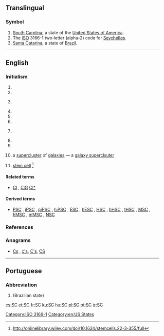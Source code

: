 {{also|Sc|S.C.|sc.|.sc}}
==Translingual==

===Symbol===
{{head|mul|symbol}}

# [[South Carolina]], a state of the [[United States of America]].
# The [[ISO]] 3166-1 two-letter (alpha-2) code for [[Seychelles]].
# [[Santa Catarina]], a state of [[Brazil]].

[[Category:ISO 3166-1]]

----

==English==

===Initialism===
{{en-initialism}}

# {{initialism of|Superior Court}}
# {{initialism of|Supreme Court}}
# {{initialism of|StarCraft}} {{gloss|a strategy [[PC]] game}}
# {{initialism of|status conference|Status Conference}}
# {{initialism of|Settlement Conference}}
# {{initialism of|[[small|Small]] [[claims|Claims]]}}
# {{initialism of|State College}} {{gloss|as used with proper names}}
# {{initialism of|Senior Counsel}}
# {{initialism of|w:Security Council of the United Nations|Security Council of the United Nations}}
# {{astronomy}} a [[supercluster]] of [[galaxies]] &mdash; a [[galaxy superclsuter]]
# {{context|biology}} [[stem cell]] <ref> http://onlinelibrary.wiley.com/doi/10.1634/stemcells.22-3-355/full </ref>

====Related terms====
* {{sense|galaxy supercluster}} [[Cl]] , [[ClG]] [[Cl*]]

====Derived terms====
* {{sense|stem cell}} [[PSC]] , [[iPSC]] , [[piPSC]] , [[hiPSC]] , [[ESC]] , [[hESC]] , [[HSC]] , [[hHSC]] , [[tHSC]] , [[MSC]] , [[hMSC]] , [[mMSC]] , [[NSC]]

===References===
<references/>

===Anagrams===
* [[Cs#English|Cs]] , [[c's#English|c's]], [[C's#English|C's]], [[CS#English|CS]]

[[Category:en:US States]]

----

==Portuguese==

===Abbreviation===
{{head|pt|abbreviation}}

# {{abbreviation of|Santa Catarina|lang=pt}} (Brazilian state)

[[cs:SC]]
[[et:SC]]
[[fr:SC]]
[[ku:SC]]
[[hu:SC]]
[[pl:SC]]
[[pt:SC]]
[[tr:SC]]